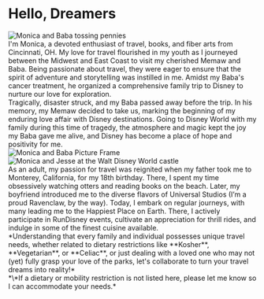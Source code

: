 ---
---


# Hello, Dreamers

<main id="about-me-main">

<section>
<Image src={link1} alt="Monica and Baba tossing pennies" />
<article>
I'm Monica, a devoted enthusiast of travel, books, and fiber arts from Cincinnati, OH. My love for travel flourished in my youth as I journeyed between the Midwest and East Coast to visit my cherished Memaw and Baba. Being passionate about travel, they were eager to ensure that the spirit of adventure and storytelling was instilled in me. Amidst my Baba's cancer treatment, he organized a comprehensive family trip to Disney to nurture our love for exploration.
</article>
</section>

<section>
<article>
	Tragically, disaster struck, and my Baba passed away before the trip. In his memory, my Memaw decided to take us, marking the beginning of my enduring love affair with Disney destinations. Going to Disney World with my family during this time of tragedy, the atmosphere and magic kept the joy my Baba gave me alive, and Disney has become a place of hope and positivity for me.
    </article>
	<Image src={link2} alt='Monica and Baba Picture Frame' />
</section>

<section>
	<Image src={link3} alt='Monica and Jesse at the Walt Disney World castle' />
	<article>
		As an adult, my passion for travel was reignited when my father took me to Monterey, California, for my 18th birthday. There, I spent my time obsessively watching otters and reading books on the beach. Later, my boyfriend introduced me to the diverse flavors of Universal Studios (I’m a proud Ravenclaw, by the way). Today, I embark on regular journeys, with many leading me to the Happiest Place on Earth. There, I actively participate in RunDisney events, cultivate an appreciation for thrill
		rides, and indulge in some of the finest cuisine available.
	</article>
</section>

<section>
<article>
*Understanding that every family and individual possesses unique travel needs, whether related to dietary restrictions like **Kosher**, **Vegetarian**, or **Celiac**, or just dealing with a loved one who may not (yet) fully grasp your love of the parks, let's collaborate to turn your travel dreams into reality!*
</article>
<aside>*\*If a dietary or mobility restriction is not listed here, please let me know so I can accommodate your needs.*</aside>
</section>
</main>
